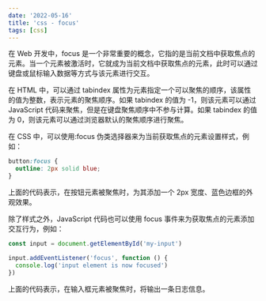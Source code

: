 ```yaml
---
date: '2022-05-16'
title: 'css - focus'
tags: [css]
---
```


在 Web 开发中，focus 是一个非常重要的概念，它指的是当前文档中获取焦点的元素。当一个元素被激活时，它就成为当前文档中获取焦点的元素，此时可以通过键盘或鼠标输入数据等方式与该元素进行交互。

在 HTML 中，可以通过 tabindex 属性为元素指定一个可以聚焦的顺序，该属性的值为整数，表示元素的聚焦顺序。如果 tabindex 的值为 -1，则该元素可以通过 JavaScript 代码来聚焦，但是在键盘聚焦顺序中不参与计算。如果 tabindex 的值为 0，则该元素可以通过浏览器默认的聚焦顺序进行聚焦。

在 CSS 中，可以使用:focus 伪类选择器来为当前获取焦点的元素设置样式，例如：

```css
button:focus {
  outline: 2px solid blue;
}
```

上面的代码表示，在按钮元素被聚焦时，为其添加一个 2px 宽度、蓝色边框的外观效果。

除了样式之外，JavaScript 代码也可以使用 focus 事件来为获取焦点的元素添加交互行为，例如：

```javascript
const input = document.getElementById('my-input')

input.addEventListener('focus', function () {
  console.log('input element is now focused')
})
```

上面的代码表示，在输入框元素被聚焦时，将输出一条日志信息。

